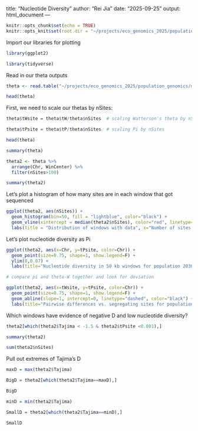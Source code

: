 title: "Nucleotide Diversity"
author: "Rei Jia"
date: "2025-09-25"
output: html_document
---
  
```r
knitr::opts_chunk$set(echo = TRUE)
knitr::opts_knit$set(root.dir = "~/projects/eco_genomics_2025/population_genomics/myresults/ANGSD/diversity/")
```

Import our libraries for plotting

```r
library(ggplot2)

library(tidyverse)
```

Read in our theta outputs

```r
theta <- read.table("~/projects/eco_genomics_2025/population_genomics/myresults/ANGSD/diversity/2100_ALL_win50000_step50000.thetas", sep="\t", header=T)

head(theta)
```
First, we need to scale our thetas by nSites:
  
```r

theta$tWsite = theta$tW/theta$nSites  # scaling Watterson's theta by nSites

theta$tPsite = theta$tP/theta$nSites  # scaling Pi by nSites

head(theta)
```
```r

summary(theta)

theta2 <- theta %>%
  arrange(Chr, WinCenter) %>%
  filter(nSites>100)

summary(theta2)


```
Let's plot a histogram of how many sites are in each window that got sequenced

```r
ggplot(theta2, aes(nSites)) +
  geom_histogram(bin=50, fill = "lightblue", color="black") +
  geom_vline(xintercept = median(theta2$nSites), color="red", linetype="dashed") +
  labs(title = "Distribution of windows with data", x="Number of sites in 50 kb windows", y="Frequency")
```
Let's plot nucleotide diversity as Pi
```r
ggplot(theta2, aes(x=Chr, y=tPsite, color=Chr)) +
  geom_point(size=0.75, shape=1, show.legend=F) +
  ylim(0,0.07) +
  labs(title="Nucleotide diversity in 50 kb windows for population 2030", x="Scaffold", y="Theta-Pi")
```
```r
# compare pi and theta-W together and look for deviation

ggplot(theta2, aes(x=tWsite, y=tPsite, color=Chr)) +
  geom_point(size=0.75, shape=1, show.legend=F) +
  geom_abline(slope=1, intercept=0, linetype="dashed", color="black") +
  labs(title="Pairwise differences vs. segregating sites for population 2030", x="Theta-W",y="Theta-Pi")

```
Which windows have evidence of negative D and low nucleotide diversity?
  
```r

theta2[which(theta2$Tajima < -1.5 & theta2$tPsite <0.001),]

summary(theta2)

sum(theta2$nSites)

```

Pull out extremes of Tajima's D

```r
maxD = max(theta2$Tajima)

BigD = theta2[which(theta2$Tajima==maxD),]

BigD

minD = min(theta2$Tajima)

SmallD = theta2[which(theta2$Tajima==minD),]

SmallD

```
